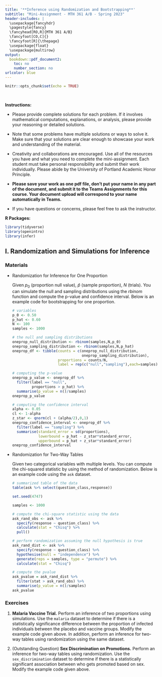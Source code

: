 ---
title: '**Inference using Randomization and Bootstrapping**'
subtitle: "Mini-Assignment - MTH 361 A/B - Spring 2023"
header-includes: |
  \usepackage{fancyhdr}
  \pagestyle{fancy}
  \fancyhead[RO,R]{MTH 361 A/B}
  \fancyfoot[CO,C]{}
  \fancyfoot[R]{\thepage}
  \usepackage{float}
  \usepackage{multirow}
output:
  bookdown::pdf_document2:
    toc: no
    number_section: no
urlcolor: blue
---

```{r setup, include=FALSE}
knitr::opts_chunk$set(echo = TRUE)
```

\

**Instructions:**
 
 * Please provide complete solutions for each problem. If it involves mathematical computations, explanations, or analysis, please provide your reasoning or detailed solutions.
 
 * Note that some problems have multiple solutions or ways to solve it. Make sure that your solutions are clear enough to showcase your work and understanding of the material.
 
 * Creativity and collaborations are encouraged. Use all of the resources you have and what you need to complete the mini-assignment. Each student must take personal responsibility and submit their work individually. Please abide by the University of Portland Academic Honor Principle.
 
 * **Please save your work as one pdf file, don't put your name in any part of the document, and submit it to the Teams Assignments for this course. Your document upload will correspond to your name automatically in Teams.**
 
 * If you have questions or concerns, please feel free to ask the instructor.

**R Packages:**

```{r message=FALSE, warning=FALSE}
library(tidyverse)
library(openintro)
library(infer)
```

\newpage

## I. Randomization and Simulations for Inference

### Materials

* Randomization for Inference for One Proportion

    Given $p_0$ (proportion null value), $\hat{p}$ (sample proportion), $N$ (trials). You can simulate the null and sampling distributions using the $rbinom$ function and compute the p-value and confidence interval. Below is an example code for bootstrapping for one proportion.

    ```{r}
    # variables
    p_0 <- 0.50
    p_hat <- 0.60
    N <- 100
    samples <- 1000

    # the null and sampling distributions
    oneprop_null_distribution <- rbinom(samples,N,p_0)
    oneprop_sampling_distribution <- rbinom(samples,N,p_hat)
    oneprop_df <- tibble(counts = c(oneprop_null_distribution,
                                    oneprop_sampling_distribution),
                         proportions = counts/N,
                         label = rep(c("null","sampling"),each=samples))

    # computing the p-value
    oneprop_p_value <- oneprop_df %>%
      filter(label == "null",
             proportions > p_hat) %>%
      summarise(p_value = n()/samples)
    oneprop_p_value

    # computing the confidence interval
    alpha <- 0.05
    cl <- 1-alpha
    z_star <- qnorm(cl + (alpha/2),0,1)
    oneprop_confidence_interval <- oneprop_df %>%
      filter(label == "sampling") %>%
      summarise(standard_error = sd(proportions),
                lowerbound = p_hat - z_star*standard_error,
                upperbound = p_hat + z_star*standard_error)
    oneprop_confidence_interval 
    ```

\newpage

* Randomization for Two-Way Tables

    Given two categorical variables with multiple levels. You can compute the chi-squared statistic by using the method of randomization. Below is an example code using the `ask` dataset.
    
    ```{r}
    # summarized table of the data
    table(ask %>% select(question_class,response))
    ```

    ```{r}
    set.seed(4747)

    samples <- 1000

    # compute the chi-square statistic using the data
    ask_rand_obs <- ask %>%
      specify(response ~ question_class) %>%
      calculate(stat = "Chisq") %>% 
      pull()

    # perform randomization assuming the null hypothesis is true
    ask_rand_dist <- ask %>%
      specify(response ~ question_class) %>%
      hypothesise(null = "independence") %>%
      generate(reps = samples, type = "permute") %>%
      calculate(stat = "Chisq")

    # compute the pvalue
    ask_pvalue = ask_rand_dist %>%
      filter(stat > ask_rand_obs) %>%
      summarise(p_value = n()/samples)
    ask_pvalue
```
    
\newpage

### Exercises

1. **Malaria Vaccine Trial.** Perform an inference of two proportions using simulations. Use the `malaria` dataset to determine if there is a statistically significance difference between the proportion of infected individuals between the placebo and vaccine groups. Modify the example code given above. In addition, perform an inference for two-way tables using randomization using the same dataset.

2. (Outstanding Question) **Sex Discrimination on Promotions.** Perform an inference for two-way tables using randomization. Use the `sex_discrimination` dataset to determine if there is a statistically significant association between who gets promoted based on sex. Modify the example code given above.
